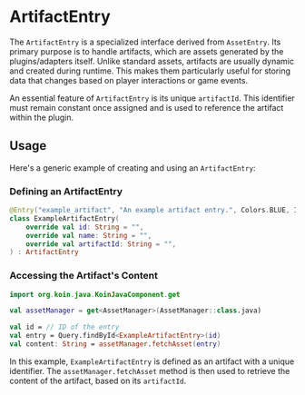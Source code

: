 # ArtifactEntry

The `ArtifactEntry` is a specialized interface derived from `AssetEntry`.
Its primary purpose is to handle artifacts, which are assets generated by the plugins/adapters itself.
Unlike standard assets, artifacts are usually dynamic and created during runtime.
This makes them particularly useful for storing data that changes based on player interactions or game events.

An essential feature of `ArtifactEntry` is its unique `artifactId`.
This identifier must remain constant once assigned and is used to reference the artifact within the plugin.

## Usage 

Here's a generic example of creating and using an `ArtifactEntry`:

### Defining an ArtifactEntry

```kotlin
@Entry("example_artifact", "An example artifact entry.", Colors.BLUE, Icons.ARROW)
class ExampleArtifactEntry(
    override val id: String = "",
    override val name: String = "",
    override val artifactId: String = "",
) : ArtifactEntry
```

### Accessing the Artifact's Content
```kotlin
import org.koin.java.KoinJavaComponent.get

val assetManager = get<AssetManager>(AssetManager::class.java)

val id = // ID of the entry
val entry = Query.findById<ExampleArtifactEntry>(id)
val content: String = assetManager.fetchAsset(entry)
```

In this example, `ExampleArtifactEntry` is defined as an artifact with a unique identifier. The `assetManager.fetchAsset` method is then used to retrieve the content of the artifact, based on its `artifactId`.

